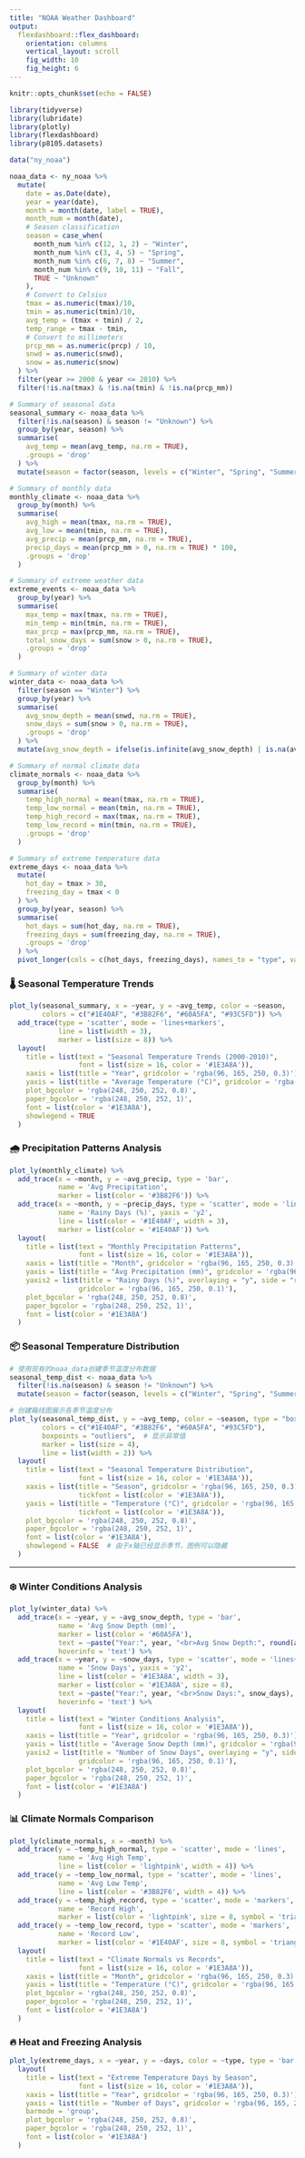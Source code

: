 ```yaml
---
title: "NOAA Weather Dashboard"
output: 
  flexdashboard::flex_dashboard:
    orientation: columns
    vertical_layout: scroll
    fig_width: 10
    fig_height: 6
---
```


```r
knitr::opts_chunk$set(echo = FALSE)
```


```r
library(tidyverse)
library(lubridate)
library(plotly)
library(flexdashboard)
library(p8105.datasets)

data("ny_noaa")

noaa_data <- ny_noaa %>%
  mutate(
    date = as.Date(date),
    year = year(date),
    month = month(date, label = TRUE),
    month_num = month(date),
    # Season classification
    season = case_when(
      month_num %in% c(12, 1, 2) ~ "Winter",
      month_num %in% c(3, 4, 5) ~ "Spring", 
      month_num %in% c(6, 7, 8) ~ "Summer",
      month_num %in% c(9, 10, 11) ~ "Fall",
      TRUE ~ "Unknown"
    ),
    # Convert to Celsius
    tmax = as.numeric(tmax)/10,
    tmin = as.numeric(tmin)/10,
    avg_temp = (tmax + tmin) / 2,
    temp_range = tmax - tmin,
    # Convert to millimeters
    prcp_mm = as.numeric(prcp) / 10,
    snwd = as.numeric(snwd),
    snow = as.numeric(snow)
  ) %>% 
  filter(year >= 2000 & year <= 2010) %>%
  filter(!is.na(tmax) & !is.na(tmin) & !is.na(prcp_mm))

# Summary of seasonal data
seasonal_summary <- noaa_data %>%
  filter(!is.na(season) & season != "Unknown") %>%
  group_by(year, season) %>%
  summarise(
    avg_temp = mean(avg_temp, na.rm = TRUE),
    .groups = 'drop'
  ) %>%
  mutate(season = factor(season, levels = c("Winter", "Spring", "Summer", "Fall")))

# Summary of monthly data 
monthly_climate <- noaa_data %>%
  group_by(month) %>%
  summarise(
    avg_high = mean(tmax, na.rm = TRUE),
    avg_low = mean(tmin, na.rm = TRUE),
    avg_precip = mean(prcp_mm, na.rm = TRUE),
    precip_days = mean(prcp_mm > 0, na.rm = TRUE) * 100,
    .groups = 'drop'
  )

# Summary of extreme weather data
extreme_events <- noaa_data %>%
  group_by(year) %>%
  summarise(
    max_temp = max(tmax, na.rm = TRUE),
    min_temp = min(tmin, na.rm = TRUE),
    max_prcp = max(prcp_mm, na.rm = TRUE),
    total_snow_days = sum(snow > 0, na.rm = TRUE),
    .groups = 'drop'
  )

# Summary of winter data
winter_data <- noaa_data %>%
  filter(season == "Winter") %>%
  group_by(year) %>%
  summarise(
    avg_snow_depth = mean(snwd, na.rm = TRUE),
    snow_days = sum(snow > 0, na.rm = TRUE),
    .groups = 'drop'
  ) %>%
  mutate(avg_snow_depth = ifelse(is.infinite(avg_snow_depth) | is.na(avg_snow_depth), 0, avg_snow_depth))

# Summary of normal climate data
climate_normals <- noaa_data %>%
  group_by(month) %>%
  summarise(
    temp_high_normal = mean(tmax, na.rm = TRUE),
    temp_low_normal = mean(tmin, na.rm = TRUE),
    temp_high_record = max(tmax, na.rm = TRUE),
    temp_low_record = min(tmin, na.rm = TRUE),
    .groups = 'drop'
  )

# Summary of extreme temperature data
extreme_days <- noaa_data %>%
  mutate(
    hot_day = tmax > 30,
    freezing_day = tmax < 0
  ) %>%
  group_by(year, season) %>%
  summarise(
    hot_days = sum(hot_day, na.rm = TRUE),
    freezing_days = sum(freezing_day, na.rm = TRUE),
    .groups = 'drop'
  ) %>%
  pivot_longer(cols = c(hot_days, freezing_days), names_to = "type", values_to = "days")
```

### 🌡️ Seasonal Temperature Trends

```r
plot_ly(seasonal_summary, x = ~year, y = ~avg_temp, color = ~season,
        colors = c("#1E40AF", "#3B82F6", "#60A5FA", "#93C5FD")) %>%
  add_trace(type = 'scatter', mode = 'lines+markers',
            line = list(width = 3),
            marker = list(size = 8)) %>%
  layout(
    title = list(text = "Seasonal Temperature Trends (2000-2010)", 
                 font = list(size = 16, color = '#1E3A8A')),
    xaxis = list(title = "Year", gridcolor = 'rgba(96, 165, 250, 0.3)'),
    yaxis = list(title = "Average Temperature (°C)", gridcolor = 'rgba(96, 165, 250, 0.3)'),
    plot_bgcolor = 'rgba(248, 250, 252, 0.8)',
    paper_bgcolor = 'rgba(248, 250, 252, 1)',
    font = list(color = '#1E3A8A'),
    showlegend = TRUE
  )
```

### 🌧️ Precipitation Patterns Analysis

```r
plot_ly(monthly_climate) %>%
  add_trace(x = ~month, y = ~avg_precip, type = 'bar', 
            name = 'Avg Precipitation',
            marker = list(color = '#3B82F6')) %>%
  add_trace(x = ~month, y = ~precip_days, type = 'scatter', mode = 'lines+markers',
            name = 'Rainy Days (%)', yaxis = 'y2',
            line = list(color = '#1E40AF', width = 3),
            marker = list(color = '#1E40AF')) %>%
  layout(
    title = list(text = "Monthly Precipitation Patterns", 
                 font = list(size = 16, color = '#1E3A8A')),
    xaxis = list(title = "Month", gridcolor = 'rgba(96, 165, 250, 0.3)'),
    yaxis = list(title = "Avg Precipitation (mm)", gridcolor = 'rgba(96, 165, 250, 0.3)'),
    yaxis2 = list(title = "Rainy Days (%)", overlaying = "y", side = "right",
                 gridcolor = 'rgba(96, 165, 250, 0.1)'),
    plot_bgcolor = 'rgba(248, 250, 252, 0.8)',
    paper_bgcolor = 'rgba(248, 250, 252, 1)',
    font = list(color = '#1E3A8A')
  )
```

### 📦 Seasonal Temperature Distribution

```r
# 使用现有的noaa_data创建季节温度分布数据
seasonal_temp_dist <- noaa_data %>%
  filter(!is.na(season) & season != "Unknown") %>%
  mutate(season = factor(season, levels = c("Winter", "Spring", "Summer", "Fall")))

# 创建箱线图展示各季节温度分布
plot_ly(seasonal_temp_dist, y = ~avg_temp, color = ~season, type = "box",
        colors = c("#1E40AF", "#3B82F6", "#60A5FA", "#93C5FD"),
        boxpoints = "outliers",  # 显示异常值
        marker = list(size = 4),
        line = list(width = 2)) %>%
  layout(
    title = list(text = "Seasonal Temperature Distribution", 
                 font = list(size = 16, color = '#1E3A8A')),
    xaxis = list(title = "Season", gridcolor = 'rgba(96, 165, 250, 0.3)',
                 tickfont = list(color = '#1E3A8A')),
    yaxis = list(title = "Temperature (°C)", gridcolor = 'rgba(96, 165, 250, 0.3)',
                 tickfont = list(color = '#1E3A8A')),
    plot_bgcolor = 'rgba(248, 250, 252, 0.8)',
    paper_bgcolor = 'rgba(248, 250, 252, 1)',
    font = list(color = '#1E3A8A'),
    showlegend = FALSE  # 由于x轴已经显示季节，图例可以隐藏
  )
```

---

### ❄️ Winter Conditions Analysis

```r
plot_ly(winter_data) %>%
  add_trace(x = ~year, y = ~avg_snow_depth, type = 'bar',
            name = 'Avg Snow Depth (mm)',
            marker = list(color = '#60A5FA'),
            text = ~paste("Year:", year, "<br>Avg Snow Depth:", round(avg_snow_depth, 1), "mm"),
            hoverinfo = 'text') %>%
  add_trace(x = ~year, y = ~snow_days, type = 'scatter', mode = 'lines+markers',
            name = 'Snow Days', yaxis = 'y2',
            line = list(color = '#1E3A8A', width = 3),
            marker = list(color = '#1E3A8A', size = 8),
            text = ~paste("Year:", year, "<br>Snow Days:", snow_days),
            hoverinfo = 'text') %>%
  layout(
    title = list(text = "Winter Conditions Analysis", 
                 font = list(size = 16, color = '#1E3A8A')),
    xaxis = list(title = "Year", gridcolor = 'rgba(96, 165, 250, 0.3)'),
    yaxis = list(title = "Average Snow Depth (mm)", gridcolor = 'rgba(96, 165, 250, 0.3)'),
    yaxis2 = list(title = "Number of Snow Days", overlaying = "y", side = "right",
                 gridcolor = 'rgba(96, 165, 250, 0.1)'),
    plot_bgcolor = 'rgba(248, 250, 252, 0.8)',
    paper_bgcolor = 'rgba(248, 250, 252, 1)',
    font = list(color = '#1E3A8A')
  )
```

### 📊 Climate Normals Comparison

```r
plot_ly(climate_normals, x = ~month) %>%
  add_trace(y = ~temp_high_normal, type = 'scatter', mode = 'lines',
            name = 'Avg High Temp', 
            line = list(color = 'lightpink', width = 4)) %>%
  add_trace(y = ~temp_low_normal, type = 'scatter', mode = 'lines',
            name = 'Avg Low Temp',
            line = list(color = '#3B82F6', width = 4)) %>%
  add_trace(y = ~temp_high_record, type = 'scatter', mode = 'markers',
            name = 'Record High', 
            marker = list(color = 'lightpink', size = 8, symbol = 'triangle-up')) %>%
  add_trace(y = ~temp_low_record, type = 'scatter', mode = 'markers',
            name = 'Record Low',
            marker = list(color = '#1E40AF', size = 8, symbol = 'triangle-down')) %>%
  layout(
    title = list(text = "Climate Normals vs Records", 
                 font = list(size = 16, color = '#1E3A8A')),
    xaxis = list(title = "Month", gridcolor = 'rgba(96, 165, 250, 0.3)'),
    yaxis = list(title = "Temperature (°C)", gridcolor = 'rgba(96, 165, 250, 0.3)'),
    plot_bgcolor = 'rgba(248, 250, 252, 0.8)',
    paper_bgcolor = 'rgba(248, 250, 252, 1)',
    font = list(color = '#1E3A8A')
  )
```

### 🔥 Heat and Freezing Analysis

```r
plot_ly(extreme_days, x = ~year, y = ~days, color = ~type, type = 'bar') %>%
  layout(
    title = list(text = "Extreme Temperature Days by Season", 
                 font = list(size = 16, color = '#1E3A8A')),
    xaxis = list(title = "Year", gridcolor = 'rgba(96, 165, 250, 0.3)'),
    yaxis = list(title = "Number of Days", gridcolor = 'rgba(96, 165, 250, 0.3)'),
    barmode = 'group',
    plot_bgcolor = 'rgba(248, 250, 252, 0.8)',
    paper_bgcolor = 'rgba(248, 250, 252, 1)',
    font = list(color = '#1E3A8A')
  )
```
